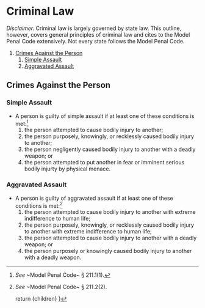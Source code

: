 
# Criminal Law

_Disclaimer._ Criminal law is largely governed by state law. This outline, however, covers general principles of criminal law and cites to the Model Penal Code extensively. Not every state follows the Model Penal Code.

1. [Crimes Against the Person](#crimes-against-the-person)
	1. [Simple Assault](#simple-assault)
	2. [Aggravated Assault](#aggravated-assault)


## Crimes Against the Person
### Simple Assault
- A person is guilty of simple assault if at least one of these conditions is met:[^mpc211.1(1)]
	1. the person attempted to cause bodily injury to another;
	2. the person purposely, knowingly, or recklessly caused bodily injury to another;
	3. the person negligently caused bodily injury to another with a deadly weapon; or
	4. the person attempted to put another in fear or imminent serious bodily injurty by physical menace.

[^mpc211.1(1)]: _See_ ~Model Penal Code~ § 211.1(1).

### Aggravated Assault
- A person is guilty of aggravated assault if at least one of these conditions is met:[^mpc211.1(2)]
	1. the person attempted to cause bodily injury to another with extreme indifference to human life;
	2. the person purposely, knowingly, or recklessly caused bodily injury to another with extreme indifference to human life;
	3. the person attempted to cause bodily injury to another with a deadly weapon; or
	4. the person purposely or knowingly caused bodily injury to another with a deadly weapon.
	

[^mpc211.1(2)]: _See_ ~Model Penal Code~ § 211.2(2).


	return <MdxLayout>{children}</MdxLayout>
}